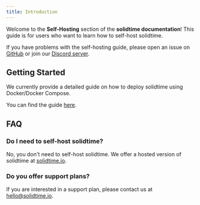 ```yaml
---
title: Introduction
---
```


Welcome to the **Self-Hosting** section of the **solidtime documentation**!
This guide is for users who want to learn how to self-host solidtime.

If you have problems with the self-hosting guide, please open an issue on [GitHub](https://github.com/solidtime-io/solidtime/issues) or join our [Discord server](https://discord.gg/Ge6mJpapVR).

## Getting Started

We currently provide a detailed guide on how to deploy solidtime using Docker/Docker Compose.

You can find the guide [here](/self-hosting/guides/docker).

## FAQ

### Do I need to self-host solidtime?

No, you don't need to self-host solidtime. We offer a hosted version of solidtime at [solidtime.io](https://app.solidtime.io).

### Do you offer support plans?

If you are interested in a support plan, please contact us at [hello\@solidtime.io](mailto:hello@solidtime.io?subject=Support%20plans).